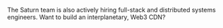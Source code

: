 The Saturn team is also actively hiring full-stack and distributed systems engineers. Want to build an interplanetary, Web3 CDN?